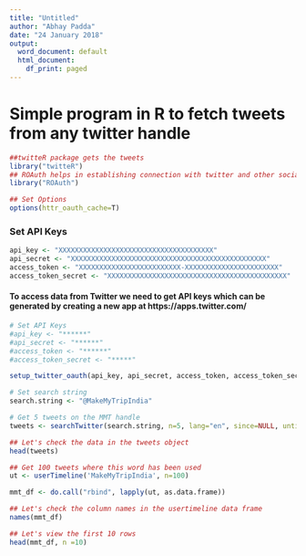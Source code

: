 ```yaml
---
title: "Untitled"
author: "Abhay Padda"
date: "24 January 2018"
output:
  word_document: default
  html_document:
    df_print: paged
---
```


# Simple program in R to fetch tweets from any twitter handle 

```r
##twitteR package gets the tweets 
library("twitteR")
## ROAuth helps in establishing connection with twitter and other social media sites
library("ROAuth")

## Set Options
options(httr_oauth_cache=T)

```
### Set API Keys
``` r

api_key <- "XXXXXXXXXXXXXXXXXXXXXXXXXXXXXXXXXXXXXX"
api_secret <- "XXXXXXXXXXXXXXXXXXXXXXXXXXXXXXXXXXXXXXXXXXXXXXXX"
access_token <- "XXXXXXXXXXXXXXXXXXXXXXXXX-XXXXXXXXXXXXXXXXXXXXXXX"
access_token_secret <- "XXXXXXXXXXXXXXXXXXXXXXXXXXXXXXXXXXXXXXXXXXXX"

```

#### To access data from Twitter we need to get API keys which can be generated by creating a new app at https://apps.twitter.com/ 
``` r

# Set API Keys
#api_key <- "******"
#api_secret <- "******"
#access_token <- "******"
#access_token_secret <- "*****"

setup_twitter_oauth(api_key, api_secret, access_token, access_token_secret)

```

```r
# Set search string
search.string <- "@MakeMyTripIndia"

# Get 5 tweets on the MMT handle
tweets <- searchTwitter(search.string, n=5, lang="en", since=NULL, until=NULL, retryOnRateLimit=10)

## Let's check the data in the tweets object
head(tweets)

## Get 100 tweets where this word has been used
ut <- userTimeline('MakeMyTripIndia', n=100)

mmt_df <- do.call("rbind", lapply(ut, as.data.frame))

## Let's check the column names in the usertimeline data frame
names(mmt_df)

## Let's view the first 10 rows
head(mmt_df, n =10)
```

